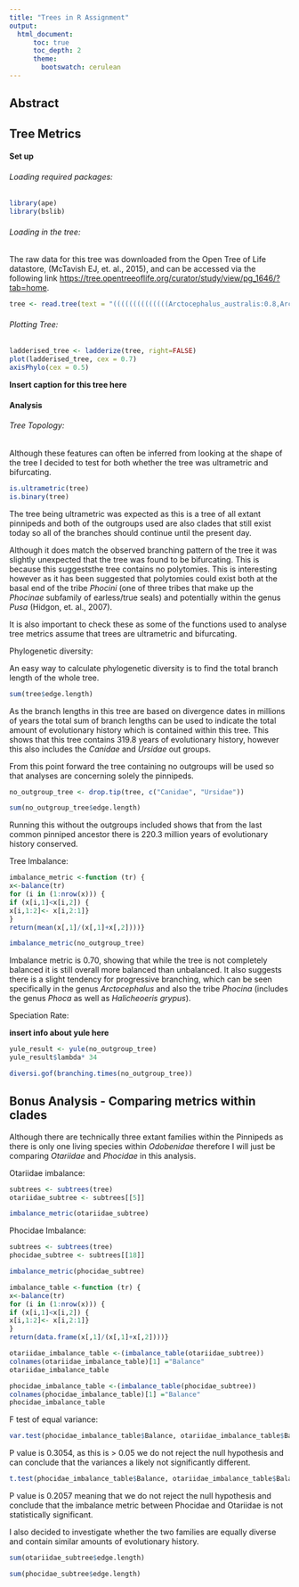 ```yaml
---
title: "Trees in R Assignment"
output:
  html_document:
      toc: true
      toc_depth: 2
      theme:
        bootswatch: cerulean
---
```


## Abstract

## Tree Metrics

#### Set up

###### Loading required packages:

```r
library(ape)
library(bslib)
```

###### Loading in the tree:

The raw data for this tree was downloaded from the Open Tree of Life datastore, (McTavish EJ, et. al., 2015), and can be accessed via the following link <https://tree.opentreeoflife.org/curator/study/view/pg_1646/?tab=home>.

```r
tree <- read.tree(text = "((((((((((((((Arctocephalus_australis:0.8,Arctocephalus_galapagoensis:0.8):0.3,Arctocephalus_forsteri:1.1):1.9,(Arctocephalus_gazella:0.1,Arctocephalus_tropicalis:0.1):2.9):0.1,(Arctocephalus_philippii:0.3,Arctocephalus_townsendi:0.3):2.8):0.2,Phocarctos_hookeri:3.3):0.9,Arctocephalus_pusillus:4.2):0.2,Otaria_byronia:4.4):0.8,(Eumetopias_jubatus:4.5,Zalophus_californianus:4.5):0.7):0.4,Neophoca_cinerea:5.6):2.6,Callorhinus_ursinus:8.2):9.8,Odobenus_rosmarus:18):5,(((Cystophora_cristata:7.9,(((((Halichoerus_grypus:1.7,Pusa_caspica:1.7):0.1,Pusa_sibirica:1.8):0.1,(Phoca_largha:0.9,Phoca_vitulina:0.9):1):0.2,Pusa_hispida:2.1):4.3,(Histriophoca_fasciata:4.3,Pagophilus_groenlandica:4.3):2.1):1.5):5.1,Erignathus_barbatus:13):3,(((((Hydrurga_leptonyx:4.3,Leptonychotes_weddellii:4.3):2.5,Ommatophoca_rossii:6.8):0.3,Lobodon_carcinophagus:7.1):2.8,(Mirounga_angustirostris:2.3,Mirounga_leonina:2.3):7.6):1.4,(Monachus_monachus:9.9,(Monachus_schauinslandi:4.9,Monachus_tropicalis:4.9):5):1.4):4.7):7):12.7,Ursidae:35.7):7.7,Canidae:43.4);")
```

###### Plotting Tree:

```r
ladderised_tree <- ladderize(tree, right=FALSE)
plot(ladderised_tree, cex = 0.7)
axisPhylo(cex = 0.5)
```

**Insert caption for this tree here**

#### Analysis

###### Tree Topology:

Although these features can often be inferred from looking at the shape of the tree I decided to test for both whether the tree was ultrametric and bifurcating.

```r
is.ultrametric(tree)
is.binary(tree)
```

The tree being ultrametric was expected as this is a tree of all extant pinnipeds and both of the outgroups used are also clades that still exist today so all of the branches should continue until the present day.

Although it does match the observed branching pattern of the tree it was slightly unexpected that the tree was found to be bifurcating. This is because this suggeststhe tree contains no polytomies. This is interesting however as it has been suggested that polytomies could exist both at the basal end of the tribe *Phocini* (one of three tribes that make up the *Phocinae* subfamily of earless/true seals) and potentially within the genus *Pusa* (Hidgon, et. al., 2007).

It is also important to check these as some of the functions used to analyse tree metrics assume that trees are ultrametric and bifurcating.

Phylogenetic diversity:

An easy way to calculate phylogenetic diversity is to find the total branch length of the whole tree.

```r
sum(tree$edge.length)
```

As the branch lengths in this tree are based on divergence dates in millions of years the total sum of branch lengths can be used to indicate the total amount of evolutionary history which is contained within this tree. This shows that this tree contains 319.8 years of evolutionary history, however this also includes the *Canidae* and *Ursidae* out groups.

From this point forward the tree containing no outgroups will be used so that analyses are concerning solely the pinnipeds.

```r
no_outgroup_tree <- drop.tip(tree, c("Canidae", "Ursidae"))
```

```r
sum(no_outgroup_tree$edge.length)
```

Running this without the outgroups included shows that from the last common pinniped ancestor there is 220.3 million years of evolutionary history conserved.

Tree Imbalance:

```r
imbalance_metric <-function (tr) {
x<-balance(tr)
for (i in (1:nrow(x))) {
if (x[i,1]<x[i,2]) {
x[i,1:2]<- x[i,2:1]}
}
return(mean(x[,1]/(x[,1]+x[,2])))}
```

```r
imbalance_metric(no_outgroup_tree)
```

Imbalance metric is 0.70, showing that while the tree is not completely balanced it is still overall more balanced than unbalanced. It also suggests there is a slight tendency for progressive branching, which can be seen specifically in the genus *Arctocephalus* and also the tribe *Phocina* (includes the genus *Phoca* as well as *Halicheoeris grypus*).

Speciation Rate:

**insert info about yule here**

```r
yule_result <- yule(no_outgroup_tree)
yule_result$lambda* 34

```

```r
diversi.gof(branching.times(no_outgroup_tree))
```

## Bonus Analysis - Comparing metrics within clades

Although there are technically three extant families within the Pinnipeds as there is only one living species within *Odobenidae* therefore I will just be comparing *Otariidae* and *Phocidae* in this analysis.

<!--I also wanted to see if the two main families, Otariidae and Phocidae where equally diverse, however I did not want this code to interfere with the ability of the main tree analysis to automatically reproduce figures and tables if topology if the original tree is changed, hence why this section has been moved to the end of the report-->

Otariidae imbalance:

```r
subtrees <- subtrees(tree)
otariidae_subtree <- subtrees[[5]]
```

```r
imbalance_metric(otariidae_subtree)
```

Phocidae Imbalance:

```r
subtrees <- subtrees(tree)
phocidae_subtree <- subtrees[[18]]
```

```r
imbalance_metric(phocidae_subtree)
```

```r
imbalance_table <-function (tr) {
x<-balance(tr)
for (i in (1:nrow(x))) {
if (x[i,1]<x[i,2]) {
x[i,1:2]<- x[i,2:1]}
}
return(data.frame(x[,1]/(x[,1]+x[,2])))}
```

```r
otariidae_imbalance_table <-(imbalance_table(otariidae_subtree))
colnames(otariidae_imbalance_table)[1] ="Balance"
otariidae_imbalance_table
```

```r
phocidae_imbalance_table <-(imbalance_table(phocidae_subtree))
colnames(phocidae_imbalance_table)[1] ="Balance"
phocidae_imbalance_table
```

F test of equal variance:

```r
var.test(phocidae_imbalance_table$Balance, otariidae_imbalance_table$Balance)
```

P value is 0.3054, as this is \> 0.05 we do not reject the null hypothesis and can conclude that the variances a likely not significantly different.

```r
t.test(phocidae_imbalance_table$Balance, otariidae_imbalance_table$Balance, var.equal = TRUE)
```

P value is 0.2057 meaning that we do not reject the null hypothesis and conclude that the imbalance metric between Phocidae and Otariidae is not statistically significant.

I also decided to investigate whether the two families are equally diverse and contain similar amounts of evolutionary history.

```r
sum(otariidae_subtree$edge.length)
```

```r
sum(phocidae_subtree$edge.length)
```

